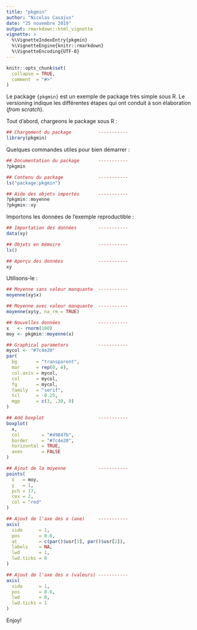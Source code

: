 ```yaml
---
title: "pkgmin"
author: "Nicolas Casajus"
date: "25 novembre 2019"
output: rmarkdown::html_vignette
vignette: >
  %\VignetteIndexEntry{pkgmin}
  %\VignetteEngine{knitr::rmarkdown}
  %\VignetteEncoding{UTF-8}
---
```


```r
knitr::opts_chunk$set(
  collapse = TRUE,
  comment  = "#>"
)
```

Le package `{pkgmin}` est un exemple de package très simple sous R.
Le versioning indique les différentes étapes qui ont conduit à son élaboration (_from scratch_).

Tout d'abord, chargeons le package sous R :

```r
## Chargement du package          -----------
library(pkgmin)
```

Quelques commandes utiles pour bien démarrer :

```r
## Documentation du package       -----------
?pkgmin

## Contenu du package             -----------
ls("package:pkgmin")

## Aide des objets importés       -----------
?pkgmin::moyenne
?pkgmin::xy
```

Importons les données de l'exemple reproductible :

```r
## Importation des données        -----------
data(xy)

## Objets en mémoire              -----------
ls()

## Aperçu des données             -----------
xy
```

Utilisons-le :

```r
## Moyenne sans valeur manquante  -----------
moyenne(xy$x)

## Moyenne avec valeur manquante  -----------
moyenne(xy$y, na_rm = TRUE)
```


```r
## Nouvelles données              -----------
x   <- rnorm(100)
moy <- pkgmin::moyenne(x)

## Graphical parameters           -----------
mycol <- "#7c4e20"
par(
  bg       = "transparent",
  mar      = rep(0, 4),
  col.axis = mycol,
  col      = mycol,
  fg       = mycol,
  family   = "serif",
  tcl      = -0.25,
  mgp      = c(3, .30, 0)
)

## Add boxplot                    -----------
boxplot(
  x,
  col        = "#49847b",
  border     = "#7c4e20",
  horizontal = TRUE,
  axes       = FALSE
)

## Ajout de la moyenne            -----------
points(
  x   = moy,
  y   = 1,
  pch = 17,
  cex = 2,
  col = "red"
)

## Ajout de l'axe des x (axe)     -----------
axis(
  side      = 1,
  pos       = 0.6,
  at        = c(par()$usr[1], par()$usr[2]),
  labels    = NA,
  lwd       = 1,
  lwd.ticks = 0
)

## Ajout de l'axe des x (valeurs) -----------
axis(
  side      = 1,
  pos       = 0.6,
  lwd       = 0,
  lwd.ticks = 1
)
```

Enjoy!
